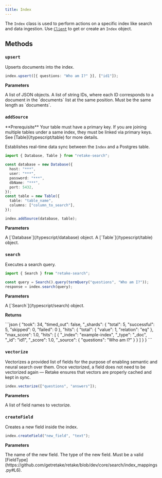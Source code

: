 ```yaml
---
title: Index
---
```


The `Index` class is used to perform actions on a specific index like search and data ingestion. Use
[`Client`](/typescript/client) to get or create an `Index` object.

## Methods

### `upsert`

Upserts documents into the index.

```typescript Typescript
index.upsert([{ questions: "Who am I?" }], ["id1"]);
```

**Parameters**

<ParamField body="documents" type="List[Dict]" required>
  A list of JSON objects.
</ParamField>
<ParamField body="ids" type="List[str]" required>
  A list of string IDs, where each ID corresponds to a document in the
  `documents` list at the same position. Must be the same length as `documents`.
</ParamField>

### `addSource`

<Info>
  **Prerequisite** Your table must have a primary key. If you are joining
  multiple tables under a same index, they must be linked via primary keys. See
  [Table](/typescript/table) for more details.
</Info>

Establishes real-time data sync between the `Index` and a Postgres table.

```typescript Typescript
import { Database, Table } from "retake-search";

const database = new Database({
  host: "***",
  user: "***",
  password: "***",
  dbName: "***",
  port: 5432,
});
const table = new Table({
  table: "table_name",
  columns: ["column_to_search"],
});

index.addSource(database, table);
```

**Parameters**

<ParamField body="database" type="Database" required>
  A [`Database`](/typescript/database) object.
</ParamField>
<ParamField body="table" type="Table" required>
  A [`Table`](/typescript/table) object.
</ParamField>

### `search`

Executes a search query.

```typescript Typescript
import { Search } from "retake-search";

const query = Search().query(termQuery("questions", "Who am I?"));
response = index.search(query);
```

**Parameters**

<ParamField body="search" type="Search" required>
  A [`Search`](/typescript/search) object.
</ParamField>

**Returns**

<Accordion title="Response Object">
```json 
{
  "took": 34,
  "timed_out": false,
  "_shards": {
    "total": 5,
    "successful": 5,
    "skipped": 0,
    "failed": 0
  },
  "hits": {
    "total": {
      "value": 1,
      "relation": "eq"
    },
    "max_score": 1.0,
    "hits": [
      {
        "_index": "example-index",
        "_type": "_doc",
        "_id": "id1",
        "_score": 1.0,
        "_source": {
          "questions": "Who am I?"
        }
      }
    ]
  }
}
```
</Accordion>

### `vectorize`

Vectorizes a provided list of fields for the purpose of enabling semantic and neural search over them.
Once vectorized, a field does not need to be vectorized again — Retake ensures that vectors are properly cached
and kept in sync.

```typescript Typescript
index.vectorize(["questions", "answers"]);
```

**Parameters**

<ParamField body="fieldNames" type="List[str]" required>
  A list of field names to vectorize.
</ParamField>

### `createField`

Creates a new field inside the index.

```typescript Typescript
index.createField("new_field", "text");
```

**Parameters**

<ParamField body="field_name" type="str" required>
  The name of the new field.
</ParamField>
<ParamField body="field_type" type="str" required>
  The type of the new field. Must be a valid
  [FieldType](https://github.com/getretake/retake/blob/dev/core/search/index_mappings.py#L6).
</ParamField>
